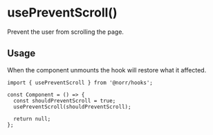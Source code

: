 # usePreventScroll()

Prevent the user from scrolling the page.

## Usage

When the component unmounts the hook will restore what it affected.

```tsx copy
import { usePreventScroll } from '@norr/hooks';

const Component = () => {
  const shouldPreventScroll = true;
  usePreventScroll(shouldPreventScroll);

  return null;
};
```
